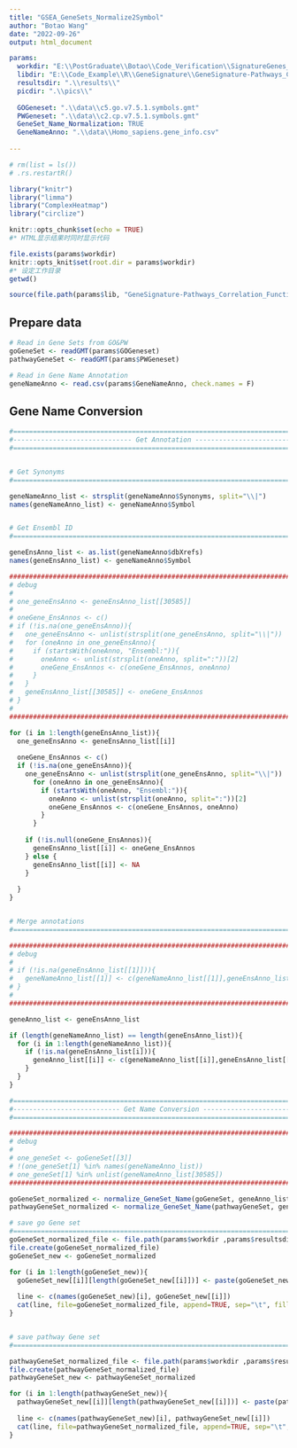 ```yaml
---
title: "GSEA_GeneSets_Normalize2Symbol"
author: "Botao Wang"
date: "2022-09-26"
output: html_document

params:
  workdir: "E:\\PostGraduate\\Botao\\Code_Verification\\SignatureGenes_GO-PW_Correlation"
  libdir: "E:\\Code_Example\\R\\GeneSignature\\GeneSignature-Pathways_Correlation\\lib"
  resultsdir: ".\\results\\"
  picdir: ".\\pics\\"
  
  GOGeneset: ".\\data\\c5.go.v7.5.1.symbols.gmt"
  PWGeneset: ".\\data\\c2.cp.v7.5.1.symbols.gmt"
  GeneSet_Name_Normalization: TRUE
  GeneNameAnno: ".\\data\\Homo_sapiens.gene_info.csv"
  
---
```


```r
# rm(list = ls())
# .rs.restartR()

library("knitr")
library("limma")
library("ComplexHeatmap")
library("circlize")

knitr::opts_chunk$set(echo = TRUE)
#* HTML显示结果时同时显示代码

file.exists(params$workdir)
knitr::opts_knit$set(root.dir = params$workdir)
#* 设定工作目录
getwd()

source(file.path(params$lib, "GeneSignature-Pathways_Correlation_Function.R"))

```

## Prepare data

```r

# Read in Gene Sets from GO&PW
goGeneSet <- readGMT(params$GOGeneset)
pathwayGeneSet <- readGMT(params$PWGeneset)

# Read in Gene Name Annotation
geneNameAnno <- read.csv(params$GeneNameAnno, check.names = F)

```

## Gene Name Conversion


```r

#===============================================================================
#------------------------------ Get Annotation ---------------------------------
#===============================================================================


# Get Synonyms
#===============================================================================

geneNameAnno_list <- strsplit(geneNameAnno$Synonyms, split="\\|")
names(geneNameAnno_list) <- geneNameAnno$Symbol


# Get Ensembl ID
#===============================================================================

geneEnsAnno_list <- as.list(geneNameAnno$dbXrefs)
names(geneEnsAnno_list) <- geneNameAnno$Symbol

###############################################################################
# debug                                                                       #
#                                                                             #
# one_geneEnsAnno <- geneEnsAnno_list[[30585]]                                #
#                                                                             #
# oneGene_EnsAnnos <- c()                                                     #
# if (!is.na(one_geneEnsAnno)){                                               #
#   one_geneEnsAnno <- unlist(strsplit(one_geneEnsAnno, split="\\|"))         #
#   for (oneAnno in one_geneEnsAnno){                                         #
#     if (startsWith(oneAnno, "Ensembl:")){                                   #
#       oneAnno <- unlist(strsplit(oneAnno, split=":"))[2]                    #
#       oneGene_EnsAnnos <- c(oneGene_EnsAnnos, oneAnno)                      #
#     }                                                                       #
#   }                                                                         #
#   geneEnsAnno_list[[30585]] <- oneGene_EnsAnnos                             #
# }                                                                           #
#                                                                             #
###############################################################################

for (i in 1:length(geneEnsAnno_list)){
  one_geneEnsAnno <- geneEnsAnno_list[[i]]                             
  
  oneGene_EnsAnnos <- c()
  if (!is.na(one_geneEnsAnno)){
    one_geneEnsAnno <- unlist(strsplit(one_geneEnsAnno, split="\\|"))
      for (oneAnno in one_geneEnsAnno){
        if (startsWith(oneAnno, "Ensembl:")){
          oneAnno <- unlist(strsplit(oneAnno, split=":"))[2]
          oneGene_EnsAnnos <- c(oneGene_EnsAnnos, oneAnno)
        }
      }
    
    if (!is.null(oneGene_EnsAnnos)){
      geneEnsAnno_list[[i]] <- oneGene_EnsAnnos
    } else {
      geneEnsAnno_list[[i]] <- NA
    }
    
  }
}


# Merge annotations
#===============================================================================

###############################################################################
# debug                                                                       #
#                                                                             #
# if (!is.na(geneEnsAnno_list[[1]])){                                         #
#   geneNameAnno_list[[1]] <- c(geneNameAnno_list[[1]],geneEnsAnno_list[[1]]) #
# }                                                                           #
#                                                                             #
###############################################################################

geneAnno_list <- geneEnsAnno_list

if (length(geneNameAnno_list) == length(geneEnsAnno_list)){
  for (i in 1:length(geneNameAnno_list)){
    if (!is.na(geneEnsAnno_list[i])){
      geneAnno_list[[i]] <- c(geneNameAnno_list[[i]],geneEnsAnno_list[[i]])
    }
  }
}

#===============================================================================
#--------------------------- Get Name Conversion -------------------------------
#===============================================================================

###############################################################################
# debug                                                                       #
#                                                                             #
# one_geneSet <- goGeneSet[[3]]                                               #
# !(one_geneSet[1] %in% names(geneNameAnno_list))                             #
# one_geneSet[1] %in% unlist(geneNameAnno_list[30585])                        #
###############################################################################

goGeneSet_normalized <- normalize_GeneSet_Name(goGeneSet, geneAnno_list)
pathwayGeneSet_normalized <- normalize_GeneSet_Name(pathwayGeneSet, geneAnno_list)


```



```r


# save go Gene set
#===============================================================================
goGeneSet_normalized_file <- file.path(params$workdir ,params$resultsdir, "goGeneSet_normalized.gmt")
file.create(goGeneSet_normalized_file)
goGeneSet_new <- goGeneSet_normalized

for (i in 1:length(goGeneSet_new)){
  goGeneSet_new[[i]][length(goGeneSet_new[[i]])] <- paste(goGeneSet_new[[i]][length(goGeneSet_new[[i]])], "\n", sep="")
  
  line <- c(names(goGeneSet_new)[i], goGeneSet_new[[i]])
  cat(line, file=goGeneSet_normalized_file, append=TRUE, sep="\t", fill=FALSE)
}


# save pathway Gene set
#===============================================================================

pathwayGeneSet_normalized_file <- file.path(params$workdir ,params$resultsdir, "pathwayGeneSet_normalized.gmt")
file.create(pathwayGeneSet_normalized_file)
pathwayGeneSet_new <- pathwayGeneSet_normalized

for (i in 1:length(pathwayGeneSet_new)){
  pathwayGeneSet_new[[i]][length(pathwayGeneSet_new[[i]])] <- paste(pathwayGeneSet_new[[i]][length(pathwayGeneSet_new[[i]])], "\n", sep="")
  
  line <- c(names(pathwayGeneSet_new)[i], pathwayGeneSet_new[[i]])
  cat(line, file=pathwayGeneSet_normalized_file, append=TRUE, sep="\t", fill=FALSE)
}

```
